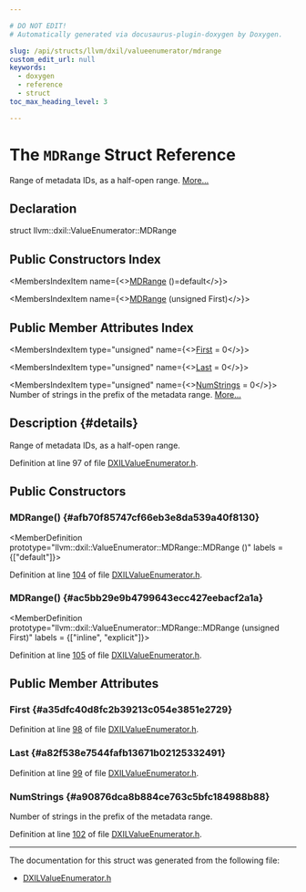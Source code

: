 ```yaml
---

# DO NOT EDIT!
# Automatically generated via docusaurus-plugin-doxygen by Doxygen.

slug: /api/structs/llvm/dxil/valueenumerator/mdrange
custom_edit_url: null
keywords:
  - doxygen
  - reference
  - struct
toc_max_heading_level: 3

---
```





# The `MDRange` Struct Reference

<DoxygenPage pluginConfig={pluginConfig}>

Range of metadata IDs, as a half-open range. <a href="#details">More...</a>

## Declaration

<CodeBlock>struct llvm::dxil::ValueEnumerator::MDRange</CodeBlock>

## Public Constructors Index

<MembersIndex>

<MembersIndexItem
  name={<><a href="#afb70f85747cf66eb3e8da539a40f8130">MDRange</a> ()=default</>}>
</MembersIndexItem>

<MembersIndexItem
  name={<><a href="#ac5bb29e9b4799643ecc427eebacf2a1a">MDRange</a> (unsigned First)</>}>
</MembersIndexItem>

</MembersIndex>

## Public Member Attributes Index

<MembersIndex>

<MembersIndexItem
  type="unsigned"
  name={<><a href="#a35dfc40d8fc2b39213c054e3851e2729">First</a> = 0</>}>
</MembersIndexItem>

<MembersIndexItem
  type="unsigned"
  name={<><a href="#a82f538e7544fafb13671b02125332491">Last</a> = 0</>}>
</MembersIndexItem>

<MembersIndexItem
  type="unsigned"
  name={<><a href="#a90876dca8b884ce763c5bfc184988b88">NumStrings</a> = 0</>}>
Number of strings in the prefix of the metadata range. <a href="#a90876dca8b884ce763c5bfc184988b88">More...</a>
</MembersIndexItem>

</MembersIndex>

## Description {#details}

Range of metadata IDs, as a half-open range.

Definition at line 97 of file <a href="/docs/api/files/lib/lib/target/lib/target/directx/lib/target/directx/dxilwriter/dxilvalueenumerator-h">DXILValueEnumerator.h</a>.

<SectionDefinition>

## Public Constructors

### MDRange() {#afb70f85747cf66eb3e8da539a40f8130}

<MemberDefinition
  prototype="llvm::dxil::ValueEnumerator::MDRange::MDRange ()"
  labels = {["default"]}>

Definition at line <a href="/docs/api/files/lib/lib/target/lib/target/directx/lib/target/directx/dxilwriter/dxilvalueenumerator-h/#l00104">104</a> of file <a href="/docs/api/files/lib/lib/target/lib/target/directx/lib/target/directx/dxilwriter/dxilvalueenumerator-h">DXILValueEnumerator.h</a>.
</MemberDefinition>

### MDRange() {#ac5bb29e9b4799643ecc427eebacf2a1a}

<MemberDefinition
  prototype="llvm::dxil::ValueEnumerator::MDRange::MDRange (unsigned First)"
  labels = {["inline", "explicit"]}>

Definition at line <a href="/docs/api/files/lib/lib/target/lib/target/directx/lib/target/directx/dxilwriter/dxilvalueenumerator-h/#l00105">105</a> of file <a href="/docs/api/files/lib/lib/target/lib/target/directx/lib/target/directx/dxilwriter/dxilvalueenumerator-h">DXILValueEnumerator.h</a>.
</MemberDefinition>

</SectionDefinition>

<SectionDefinition>

## Public Member Attributes

### First {#a35dfc40d8fc2b39213c054e3851e2729}

<MemberDefinition
  prototype="unsigned llvm::dxil::ValueEnumerator::MDRange::First = 0">

Definition at line <a href="/docs/api/files/lib/lib/target/lib/target/directx/lib/target/directx/dxilwriter/dxilvalueenumerator-h/#l00098">98</a> of file <a href="/docs/api/files/lib/lib/target/lib/target/directx/lib/target/directx/dxilwriter/dxilvalueenumerator-h">DXILValueEnumerator.h</a>.
</MemberDefinition>

### Last {#a82f538e7544fafb13671b02125332491}

<MemberDefinition
  prototype="unsigned llvm::dxil::ValueEnumerator::MDRange::Last = 0">

Definition at line <a href="/docs/api/files/lib/lib/target/lib/target/directx/lib/target/directx/dxilwriter/dxilvalueenumerator-h/#l00099">99</a> of file <a href="/docs/api/files/lib/lib/target/lib/target/directx/lib/target/directx/dxilwriter/dxilvalueenumerator-h">DXILValueEnumerator.h</a>.
</MemberDefinition>

### NumStrings {#a90876dca8b884ce763c5bfc184988b88}

<MemberDefinition
  prototype="unsigned llvm::dxil::ValueEnumerator::MDRange::NumStrings = 0">
Number of strings in the prefix of the metadata range.

Definition at line <a href="/docs/api/files/lib/lib/target/lib/target/directx/lib/target/directx/dxilwriter/dxilvalueenumerator-h/#l00102">102</a> of file <a href="/docs/api/files/lib/lib/target/lib/target/directx/lib/target/directx/dxilwriter/dxilvalueenumerator-h">DXILValueEnumerator.h</a>.
</MemberDefinition>

</SectionDefinition>

<hr/>

The documentation for this struct was generated from the following file:

<ul>
<li><a href="/docs/api/files/lib/lib/target/lib/target/directx/lib/target/directx/dxilwriter/dxilvalueenumerator-h">DXILValueEnumerator.h</a></li>
</ul>

</DoxygenPage>
